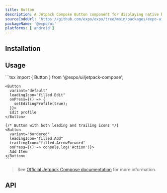 ```yaml
---
title: Button
description: A Jetpack Compose Button component for displaying native buttons.
sourceCodeUrl: 'https://github.com/expo/expo/tree/main/packages/expo-ui'
packageName: '@expo/ui'
platforms: ['android']
---
```



## Installation

<APIInstallSection />

## Usage

<Tabs>
  <Tab label="Android">
    <ContentSpotlight
      alt="Button component on Android."
      src="/static/images/expo-ui/button/android.png"
      className="max-w-[480px]"
    />
  </Tab>
  <Tab label="Code">
    ```tsx
    import { Button } from '@expo/ui/jetpack-compose';

    <Button
      variant="default"
      leadingIcon="filled.Edit"
      onPress={() => {
        setEditingProfile(true);
      }}>
      Edit profile
    </Button>

    {/* Button with both leading and trailing icons */}
    <Button
      variant="bordered"
      leadingIcon="filled.Add"
      trailingIcon="filled.ArrowForward"
      onPress={() => console.log('Action')}>
      Add Item
    </Button>
    ```

  </Tab>
</Tabs>

> See [Official Jetpack Compose documentation](https://developer.android.com/develop/ui/compose/components/button) for more information.

## API

<APISection packageName="expo-ui/jetpack-compose/button" apiName="Button" />
